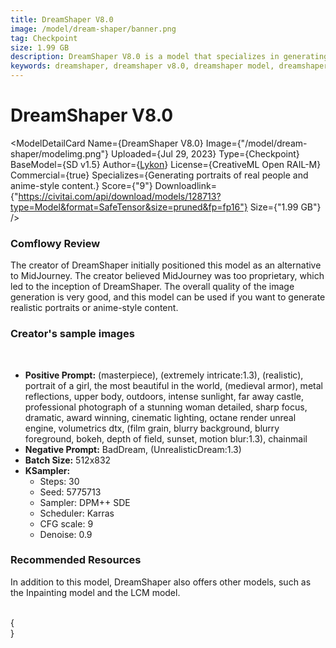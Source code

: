 ```yaml
---
title: DreamShaper V8.0
image: /model/dream-shaper/banner.png
tag: Checkpoint
size: 1.99 GB
description: DreamShaper V8.0 is a model that specializes in generating portraits of real people and anime-style content. It is a commercial model and is licensed under CreativeML Open RAIL-M.
keywords: dreamshaper, dreamshaper v8.0, dreamshaper model, dreamshaper v8.0 model, dreamshaper v8.0 review, dreamshaper v8.0 model review, dreamshaper v8.0 model details, dreamshaper v8.0 model information
---
```



# DreamShaper V8.0

<ModelDetailCard 
  Name={<span>DreamShaper V8.0</span>}
  Image={"/model/dream-shaper/modelimg.png"}
  Uploaded={<span>Jul 29, 2023</span>}
  Type={<span>Checkpoint</span>}
  BaseModel={<span>SD v1.5</span>}
  Author={<a href="https://civitai.com/user/Lykon">Lykon</a>}
  License={<span>CreativeML Open RAIL-M</span>}
  Commercial={true}
  Specializes={<span>Generating portraits of real people and anime-style content.</span>}
  Score={"9"}
  Downloadlink={"https://civitai.com/api/download/models/128713?type=Model&format=SafeTensor&size=pruned&fp=fp16"}
  Size={"1.99 GB"}
/>

### Comflowy Review

The creator of DreamShaper initially positioned this model as an alternative to MidJourney. The creator believed MidJourney was too proprietary, which led to the inception of DreamShaper. The overall quality of the image generation is very good, and this model can be used if you want to generate realistic portraits or anime-style content.

### Creator's sample images
<br/>
<PhotoProvider>
  <PhotoView src="/model/dream-shaper/001.jpg">
    <img src="/model/dream-shaper/001.jpg" alt="" className='rounded-lg'/>
  </PhotoView>
</PhotoProvider>

* **Positive Prompt:** (masterpiece), (extremely intricate:1.3), (realistic), portrait of a girl, the most beautiful in the world, (medieval armor), metal reflections, upper body, outdoors, intense sunlight, far away castle, professional photograph of a stunning woman detailed, sharp focus, dramatic, award winning, cinematic lighting, octane render  unreal engine,  volumetrics dtx, (film grain, blurry background, blurry foreground, bokeh, depth of field, sunset, motion blur:1.3), chainmail
* **Negative Prompt:** BadDream, (UnrealisticDream:1.3)
* **Batch Size:** 512x832
* **KSampler:**
  * Steps: 30
  * Seed: 5775713
  * Sampler: DPM++ SDE 
  * Scheduler: Karras
  * CFG scale: 9
  * Denoise: 0.9

### Recommended Resources

In addition to this model, DreamShaper also offers other models, such as the Inpainting model and the LCM model.

<br/>
{
  <div className="flex flex-wrap justify-start gap-4">
    <Cards 
      image={"/model/dream-shaper-xl/banner.png"}
      title={"DreamShaper XL"}
      href={"/model/dream-shaper-xl"}
      tag={"Checkpoint"}
      size={"6.46 GB"}
    />
    <Cards 
      image={"/model/dream-shaper-lcm/banner.png"}
      title={"DreamShaper LCM V8.0"}
      href={"/model/dream-shaper-lcm"}
      tag={"Checkpoint"}
      size={"1.99 GB"}
    />
    <Cards 
      image={"/model/dream-shaper-inpainting/modelimg.png"}
      title={"DreamShaper V8.0 Inpainting"}
      href={"/model/dream-shaper-inpainting-v-8"}
      tag={"Checkpoint"}
      size={"1.99 GB"}
    />
  </div>
}



